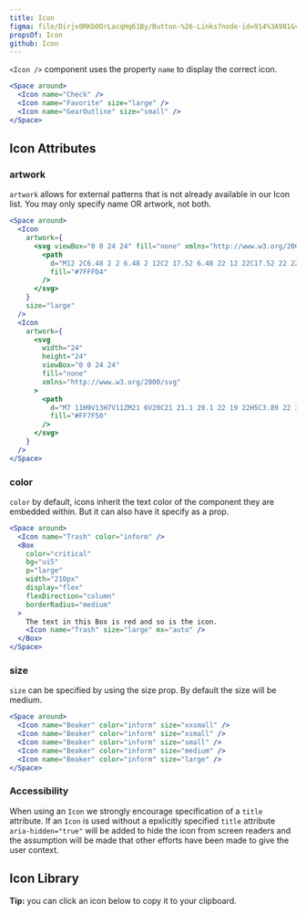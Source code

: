 ```yaml
---
title: Icon
figma: file/Dirjx0RKbOOrLacqHq61By/Button-%26-Links?node-id=914%3A981&viewport=1741%2C951%2C1
propsOf: Icon
github: Icon
---
```



`<Icon />` component uses the property `name` to display the correct icon.

```jsx
<Space around>
  <Icon name="Check" />
  <Icon name="Favorite" size="large" />
  <Icon name="GearOutline" size="small" />
</Space>
```

## Icon Attributes

### artwork

`artwork` allows for external patterns that is not already available in our Icon list. You may only specify name OR artwork, not both.

```jsx
<Space around>
  <Icon
    artwork={
      <svg viewBox="0 0 24 24" fill="none" xmlns="http://www.w3.org/2000/svg">
        <path
          d="M12 2C6.48 2 2 6.48 2 12C2 17.52 6.48 22 12 22C17.52 22 22 17.52 22 12C22 6.48 17.52 2 12 2ZM13 17H11V15H13V17ZM13 13H11V7H13V13Z"
          fill="#7FFFD4"
        />
      </svg>
    }
    size="large"
  />
  <Icon
    artwork={
      <svg
        width="24"
        height="24"
        viewBox="0 0 24 24"
        fill="none"
        xmlns="http://www.w3.org/2000/svg"
      >
        <path
          d="M7 11H9V13H7V11ZM21 6V20C21 21.1 20.1 22 19 22H5C3.89 22 3 21.1 3 20L3.01 6C3.01 4.9 3.89 4 5 4H6V2H8V4H16V2H18V4H19C20.1 4 21 4.9 21 6ZM5 8H19V6H5V8ZM19 20V10H5V20H19ZM15 13H17V11H15V13ZM11 13H13V11H11V13Z"
          fill="#FF7F50"
        />
      </svg>
    }
  />
</Space>
```

### color

`color` by default, icons inherit the text color of the component they are embedded within. But it can also have it specify as a prop.

```jsx
<Space around>
  <Icon name="Trash" color="inform" />
  <Box
    color="critical"
    bg="ui5"
    p="large"
    width="210px"
    display="flex"
    flexDirection="column"
    borderRadius="medium"
  >
    The text in this Box is red and so is the icon.
    <Icon name="Trash" size="large" mx="auto" />
  </Box>
</Space>
```

### size

`size` can be specified by using the size prop. By default the size will be medium.

```jsx
<Space around>
  <Icon name="Beaker" color="inform" size="xxsmall" />
  <Icon name="Beaker" color="inform" size="xsmall" />
  <Icon name="Beaker" color="inform" size="small" />
  <Icon name="Beaker" color="inform" size="medium" />
  <Icon name="Beaker" color="inform" size="large" />
</Space>
```

### Accessibility

When using an `Icon` we strongly encourage specification of a `title` attribute. If an `Icon` is used without a epxlicitly specified `title` attribute `aria-hidden="true"` will be added to hide the icon from screen readers and the assumption will be made that other efforts have been made to give the user context.

## Icon Library

**Tip:** you can click an icon below to copy it to your clipboard.

<IconList />
